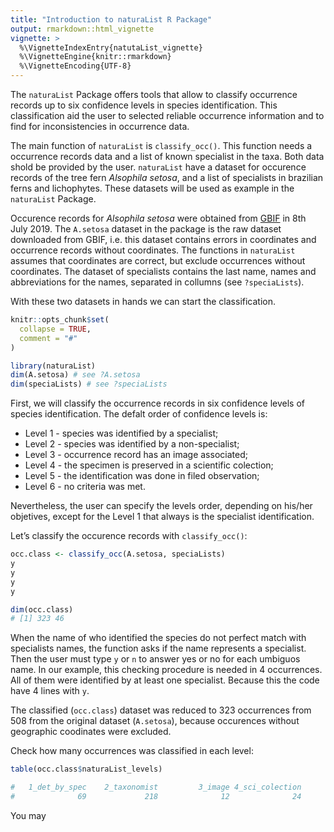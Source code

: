```yaml
---
title: "Introduction to naturaList R Package"
output: rmarkdown::html_vignette
vignette: >
  %\VignetteIndexEntry{natutaList_vignette}
  %\VignetteEngine{knitr::rmarkdown}
  %\VignetteEncoding{UTF-8}
---
```



The `naturaList` Package offers tools that allow to classify occurrence records up 
to six confidence levels in species identification. This classification aid the user
to selected reliable occurrence information and to find for inconsistencies in 
occurrence data. 

The main function of `naturaList` is `classify_occ()`. This function needs a occurrence
records data and a list of known specialist in the taxa. Both data shold be provided by the user. 
`naturaList` have a dataset for occurence records of the tree fern *Alsophila setosa*, 
and a list of specialists in brazilian ferns and lichophytes. These datasets will be used
as example in the `naturaList` Package. 

Occurence records for *Alsophila setosa* were obtained from 
[GBIF](https://doi.org/10.15468/dl.6jesg0) in 8th July 2019. The `A.setosa` 
dataset in the package is the raw dataset downloaded from GBIF, i.e. this dataset 
contains errors in coordinates and occurrence records without coordinates. The 
functions in `naturaList` assumes that coordinates are correct, but exclude occurrences
without coordinates. The dataset of specialists contains the last name, names and abbreviations for the names, separated in collumns (see `?speciaLists`). 

With these two datasets in hands we can start the classification. 

```r
knitr::opts_chunk$set(
  collapse = TRUE,
  comment = "#"
)
```

```r
library(naturaList)
dim(A.setosa) # see ?A.setosa
dim(speciaLists) # see ?speciaLists
```

First, we will classify the occurrence records in six confidence levels of species identification. 
The defalt order of confidence levels is:

 * Level 1 - species was identified by a specialist;
 * Level 2 - species was identified by a non-specialist;
 * Level 3 - occurrence record has an image associated;
 * Level 4 - the specimen is preserved in a scientific colection;
 * Level 5 - the identification was done in filed observation;
 * Level 6 - no criteria was met.
 
 Nevertheless, the user can specify the levels order, depending on his/her 
 objetives, except for the Level 1 that always is the specialist identification. 
 
 Let's classify the occurence records with `classify_occ()`:
 
```r
occ.class <- classify_occ(A.setosa, speciaLists)
y
y
y
y

dim(occ.class)
# [1] 323 46
```
 
When the name of who identified the species do not perfect match with specialists
names, the function asks if the name represents a specialist. Then the user must
type `y` or `n` to answer yes or no for each umbiguos name. In our example, 
this checking procedure is needed in 4 occurrences. All of them were identified 
by at least one specialist. Because this the code have 4 lines with `y`. 

The classified (`occ.class`) dataset was reduced to 323 occurrences from 508 
from the original dataset (`A.setosa`), because occurences without geographic 
coodinates were excluded. 

Check how many occurrences was classified in each level:
```r
table(occ.class$naturaList_levels)

#   1_det_by_spec    2_taxonomist         3_image 4_sci_colection 
#              69             218              12              24 
```

You may 
